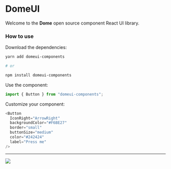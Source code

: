 <!-- Home do Storybook -->


<!-- Nome do primeiro menu lateral (Apresentaçao) -->

<Meta title="Presentation/Welcome" />

# DomeUI

Welcome to the **Dome** open source component React UI library.

### How to use

Download the dependencies:

```sh
yarn add domeui-components

# or

npm install domeui-components
```

Use the component:

```js
import { Button } from "domeui-components";
```

Customize your component:

```js
<Button
  IconRight="ArrowRight"
  backgroundColor="#F6BE27"
  border="small"
  buttonSize="medium"
  color="#242424"
  label="Press me"
/>
```

---

<a href="https://github.com/Dome-UI/dome-ui" target="_blank">
  <img src="https://img.shields.io/badge/GitHub-100000?style=for-the-badge&logo=github&logoColor=white" />
</a>
